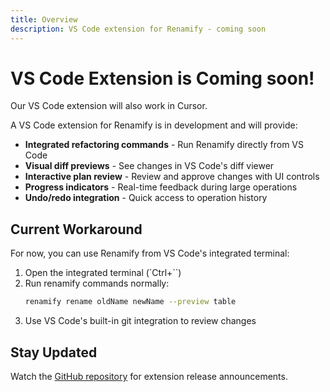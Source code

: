 ```yaml
---
title: Overview
description: VS Code extension for Renamify - coming soon
---
```


# VS Code Extension is Coming soon!

Our VS Code extension will also work in Cursor.

A VS Code extension for Renamify is in development and will provide:

- **Integrated refactoring commands** - Run Renamify directly from VS Code
- **Visual diff previews** - See changes in VS Code's diff viewer
- **Interactive plan review** - Review and approve changes with UI controls
- **Progress indicators** - Real-time feedback during large operations
- **Undo/redo integration** - Quick access to operation history

## Current Workaround

For now, you can use Renamify from VS Code's integrated terminal:

1. Open the integrated terminal (`Ctrl+``)
2. Run renamify commands normally:
   ```bash
   renamify rename oldName newName --preview table
   ```
3. Use VS Code's built-in git integration to review changes

## Stay Updated

Watch the [GitHub repository](https://github.com/DocSpring/renamify) for extension release announcements.
